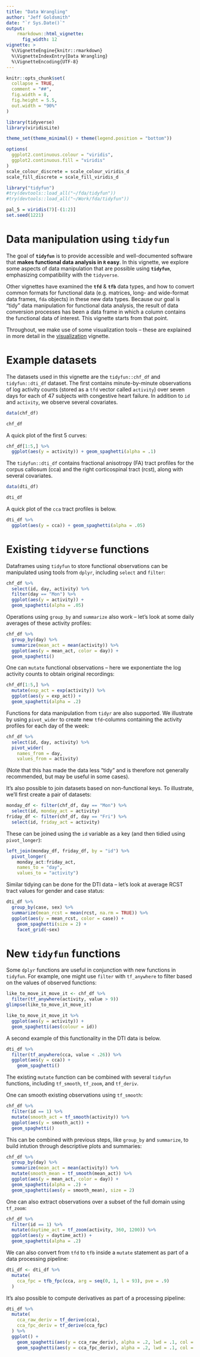 ```yaml
---
title: "Data Wrangling"
author: "Jeff Goldsmith"
date: "`r Sys.Date()`"
output: 
    rmarkdown::html_vignette:
      fig_width: 12
vignette: >
  %\VignetteEngine{knitr::rmarkdown}
  %\VignetteIndexEntry{Data Wrangling}
  %\VignetteEncoding{UTF-8}
---
```


```r
knitr::opts_chunk$set(
  collapse = TRUE,
  comment = "##",
  fig.width = 8, 
  fig.height = 5.5,
  out.width = "90%"
)

library(tidyverse)
library(viridisLite)

theme_set(theme_minimal() + theme(legend.position = "bottom"))

options(
  ggplot2.continuous.colour = "viridis",
  ggplot2.continuous.fill = "viridis"
)
scale_colour_discrete = scale_colour_viridis_d
scale_fill_discrete = scale_fill_viridis_d

library("tidyfun")
#try(devtools::load_all("~/fda/tidyfun"))
#try(devtools::load_all("~/Work/fda/tidyfun"))

pal_5 = viridis(7)[-(1:2)]
set.seed(1221)
```

# Data manipulation using **`tidyfun`**

The goal of **`tidyfun`** is to provide accessible and well-documented software that **makes functional data analysis in `R` easy**. In this vignette, we explore some aspects of data manipulation that are possible using **`tidyfun`**, emphasizing compatibility with the `tidyverse`.

Other vignettes have examined the **`tfd`** & **`tfb`** data types, and how to convert common formats for functional data (e.g. matrices, long- and wide-format data frames, `fda` objects) in these new data types. Because our goal is "tidy" data manipulation for functional data analysis, the result of data conversion processes has been a data frame in which a column contains the functional data of interest. This vignette starts from that point.

Throughout, we make use of some visualization tools -- these are explained in more detail in the [visualization](https://fabian-s.github.io/tidyfun/articles/04_Visualization.html) vignette.


# Example datasets

The datasets used in this vignette are the `tidyfun::chf_df` and `tidyfun::dti_df` dataset. The first contains minute-by-minute observations of log activity counts (stored as a `tfd` vector called `activity`) over seven days for each of 47 subjects with congestive heart failure. In addition to `id` and `activity`, we observe several covariates. 

```r
data(chf_df)

chf_df
```

A quick plot of the first 5 curves:

```r
chf_df[1:5,] %>% 
  ggplot(aes(y = activity)) + geom_spaghetti(alpha = .1)
```

The `tidyfun::dti_df` contains fractional anisotropy (FA) tract profiles for the corpus callosum (cca) and the right corticospinal tract (rcst), along with several covariates. 

```r
data(dti_df)

dti_df
```

A quick plot of the `cca` tract profiles is below.

```r
dti_df %>% 
  ggplot(aes(y = cca)) + geom_spaghetti(alpha = .05)
```

# Existing `tidyverse` functions

Dataframes using `tidyfun` to store functional observations can be manipulated using tools from `dplyr`, including `select` and `filter`:

```r
chf_df %>% 
  select(id, day, activity) %>% 
  filter(day == "Mon") %>% 
  ggplot(aes(y = activity)) + 
  geom_spaghetti(alpha = .05) 
```

Operations using `group_by` and `summarize` also work -- let's look at some
daily averages of these activity profiles:
```r
chf_df %>% 
  group_by(day) %>% 
  summarize(mean_act = mean(activity)) %>% 
  ggplot(aes(y = mean_act, color = day)) + 
  geom_spaghetti()
```

One can `mutate` functional observations -- here we exponentiate the log activity counts to obtain original recordings:

```r
chf_df[1:5,] %>% 
  mutate(exp_act = exp(activity)) %>% 
  ggplot(aes(y = exp_act)) + 
  geom_spaghetti(alpha = .2)
```

Functions for data manipulation from `tidyr` are also supported. We illustrate by using `pivot_wider` to create new `tfd`-columns containing the activity profiles for each day of the week:

```r
chf_df %>% 
  select(id, day, activity) %>% 
  pivot_wider(
    names_from = day, 
    values_from = activity)
```

(Note that this has made the data less "tidy" and is therefore not generally recommended, but may be useful in some cases).

It's also possible to join datasets based on non-functional keys. To illustrate, we'll first create a pair of datasets:

```r
monday_df <- filter(chf_df, day == "Mon") %>% 
  select(id, monday_act = activity)
friday_df <- filter(chf_df, day == "Fri") %>% 
  select(id, friday_act = activity)
```

These can be joined using the `id` variable as a key (and then tidied using `pivot_longer`):

```r
left_join(monday_df, friday_df, by = "id") %>% 
  pivot_longer(
    monday_act:friday_act,
    names_to = "day", 
    values_to = "activity")
```

Similar tidying can be done for the DTI data -- let's look at average RCST tract values for
gender and case status: 

```r
dti_df %>% 
  group_by(case, sex) %>% 
  summarize(mean_rcst = mean(rcst, na.rm = TRUE)) %>% 
  ggplot(aes(y = mean_rcst, color = case)) + 
    geom_spaghetti(size = 2) + 
    facet_grid(~sex)
```


# New `tidyfun` functions

Some `dplyr` functions are useful in conjunction with new functions in `tidyfun`. For example, one might use `filter` with `tf_anywhere` to filter based on the values of observed functions:

```r
like_to_move_it_move_it <- chf_df %>% 
  filter(tf_anywhere(activity, value > 9)) 
glimpse(like_to_move_it_move_it)

like_to_move_it_move_it %>% 
  ggplot(aes(y = activity)) + 
  geom_spaghetti(aes(colour = id))
```

A second example of this functionality in the DTI data is below.

```r
dti_df %>% 
  filter(tf_anywhere(cca, value < .26)) %>% 
  ggplot(aes(y = cca)) + 
    geom_spaghetti()
```

The existing `mutate` function can be combined with several `tidyfun` functions, including `tf_smooth`, `tf_zoom`, and `tf_deriv`.

One can smooth existing observations using `tf_smooth`:

```r
chf_df %>% 
  filter(id == 1) %>% 
  mutate(smooth_act = tf_smooth(activity)) %>% 
  ggplot(aes(y = smooth_act)) + 
  geom_spaghetti()
```

This can be combined with previous steps, like `group_by` and `summarize`, to build intution through descriptive plots and summaries:

```r
chf_df %>% 
  group_by(day) %>% 
  summarize(mean_act = mean(activity)) %>% 
  mutate(smooth_mean = tf_smooth(mean_act)) %>% 
  ggplot(aes(y = mean_act, color = day)) + 
  geom_spaghetti(alpha = .2) + 
  geom_spaghetti(aes(y = smooth_mean), size = 2)
```

One can also extract observations over a subset of the full domain using `tf_zoom`:

```r
chf_df %>% 
  filter(id == 1) %>% 
  mutate(daytime_act = tf_zoom(activity, 360, 1200)) %>% 
  ggplot(aes(y = daytime_act)) + 
  geom_spaghetti(alpha = .2)
```

We can also convert from `tfd` to `tfb` inside a `mutate` statement as part of a data processing pipeline:

```r
dti_df <- dti_df %>%
  mutate(
    cca_fpc = tfb_fpc(cca, arg = seq(0, 1, l = 93), pve = .9)
  )  
```

It's also possible to compute derivatives as part of a processing pipeline:
```r
dti_df %>%
  mutate(
    cca_raw_deriv = tf_derive(cca),
    cca_fpc_deriv = tf_derive(cca_fpc)
  ) %>%
  ggplot() + 
    geom_spaghetti(aes(y = cca_raw_deriv), alpha = .2, lwd = .1, col = "blue") +
    geom_spaghetti(aes(y = cca_fpc_deriv), alpha = .2, lwd = .1, col = "red")
```

